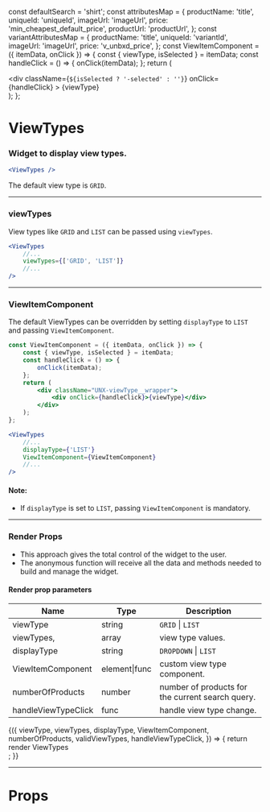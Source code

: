 
const defaultSearch = 'shirt';
const attributesMap = {
    productName: 'title',
    uniqueId: 'uniqueId',
    imageUrl: 'imageUrl',
    price: 'min_cheapest_default_price',
    productUrl: 'productUrl',
};
const variantAttributesMap = {
    productName: 'title',
    uniqueId: 'variantId',
    imageUrl: 'imageUrl',
    price: 'v_unbxd_price',
};
const ViewItemComponent = ({ itemData, onClick }) => {
    const { viewType, isSelected } = itemData;
    const handleClick = () => {
        onClick(itemData);
    };
    return (
        <div className="UNX-viewType__wrapper">
            <div
                className={`${isSelected ? '-selected' : ''}`}
                onClick={handleClick}
            >
                {viewType}
            </div>
        </div>
    );
};

<Meta title="ViewTypes" component={ViewTypes} />

# ViewTypes

### Widget to display view types.

```jsx
<ViewTypes />
```

The default view type is `GRID`.

<Preview>
    <Story name="default">
        <UnbxdSearchWrapper
            siteKey="wildearthclone-neto-com-au808941566310465"
            apiKey="e6959ae0b643d51b565dc3e01bf41ec1"
        >
            <ViewTypes />
            <Products
                attributesMap={attributesMap}
                showVariants={true}
                variantAttributesMap={variantAttributesMap}
            />
            <div className="hidden">
                <SearchBox defaultSearch={defaultSearch} />
            </div>
        </UnbxdSearchWrapper>
    </Story>
</Preview>

---

### viewTypes

View types like `GRID` and `LIST` can be passed using `viewTypes`.

```jsx
<ViewTypes
    //...
    viewTypes={['GRID', 'LIST']}
    //...
/>
```

<Preview>
    <Story name="with viewTypes">
        <UnbxdSearchWrapper
            siteKey="wildearthclone-neto-com-au808941566310465"
            apiKey="e6959ae0b643d51b565dc3e01bf41ec1"
        >
            <ViewTypes viewTypes={['GRID', 'LIST']} />
            <Products
                attributesMap={attributesMap}
                showVariants={true}
                variantAttributesMap={variantAttributesMap}
            />
            <div className="hidden">
                <SearchBox defaultSearch={defaultSearch} />
            </div>
        </UnbxdSearchWrapper>
    </Story>
</Preview>

---

### ViewItemComponent

The default ViewTypes can be overridden by setting `displayType` to `LIST` and passing `ViewItemComponent`.

```jsx
const ViewItemComponent = ({ itemData, onClick }) => {
    const { viewType, isSelected } = itemData;
    const handleClick = () => {
        onClick(itemData);
    };
    return (
        <div className="UNX-viewType__wrapper">
            <div onClick={handleClick}>{viewType}</div>
        </div>
    );
};
```

```jsx
<ViewTypes
    //...
    displayType={'LIST'}
    ViewItemComponent={ViewItemComponent}
    //...
/>
```

#### Note:

-   If `displayType` is set to `LIST`, passing `ViewItemComponent` is mandatory.

<Preview>
    <Story name="with ViewItemComponent">
        <UnbxdSearchWrapper
            siteKey="wildearthclone-neto-com-au808941566310465"
            apiKey="e6959ae0b643d51b565dc3e01bf41ec1"
        >
            <ViewTypes
                viewTypes={['GRID', 'LIST']}
                displayType={'LIST'}
                ViewItemComponent={ViewItemComponent}
            />
            <Products
                attributesMap={attributesMap}
                showVariants={true}
                variantAttributesMap={variantAttributesMap}
            />
            <div className="hidden">
                <SearchBox defaultSearch={defaultSearch} />
            </div>
        </UnbxdSearchWrapper>
    </Story>
</Preview>

---

### Render Props

-   This approach gives the total control of the widget to the user.
-   The anonymous function will receive all the data and methods needed to build and manage the widget.

#### Render prop parameters

| Name                | Type          | Description                                      |
| ------------------- | ------------- | ------------------------------------------------ |
| viewType            | string        | `GRID` \| `LIST`                                 |
| viewTypes,          | array         | view type values.                                |
| displayType         | string        | `DROPDOWN` \| `LIST`                             |
| ViewItemComponent   | element\|func | custom view type component.                      |
| numberOfProducts    | number        | number of products for the current search query. |
| handleViewTypeClick | func          | handle view type change.                         |

<Preview>
    <Story name="with render props">
        <UnbxdSearchWrapper
            siteKey="wildearthclone-neto-com-au808941566310465"
            apiKey="e6959ae0b643d51b565dc3e01bf41ec1"
        >
            <ViewTypes viewTypes={['GRID', 'LIST']} displayType={'LIST'}>
                {({
                    viewType,
                    viewTypes,
                    displayType,
                    ViewItemComponent,
                    numberOfProducts,
                    validViewTypes,
                    handleViewTypeClick,
                }) => {
                    return <div>render ViewTypes</div>;
                }}
            </ViewTypes>
            <Products
                attributesMap={attributesMap}
                showVariants={true}
                variantAttributesMap={variantAttributesMap}
            />
            <div className="hidden">
                <SearchBox defaultSearch={defaultSearch} />
            </div>
        </UnbxdSearchWrapper>
    </Story>
</Preview>

---

# Props

<Props of={ViewTypes} />
